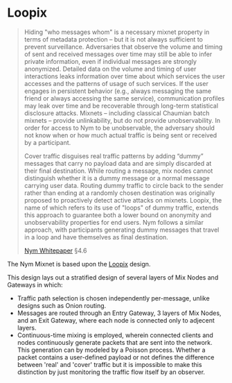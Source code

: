# Loopix

> Hiding "who messages whom" is a necessary mixnet property in terms of metadata protection – but it is not always sufficient to prevent surveillance. Adversaries that observe the volume and timing of sent and received messages over time may still be able to infer private information, even if individual messages are strongly anonymized. Detailed data on the volume and timing of user interactions leaks information over time about which services the user accesses and the patterns of usage of such services. If the user engages in persistent behavior (e.g., always messaging the same friend or always accessing the same service), communication profiles may leak over time and be recoverable through long-term statistical disclosure attacks. Mixnets – including classical Chaumian batch mixnets – provide unlinkability, but do not provide unobservability. In order for access to Nym to be unobservable, the adversary should not know when or how much actual traffic is being sent or received by a participant.
>
> Cover traffic disguises real traffic patterns by adding “dummy” messages that carry no payload data and are simply discarded at their final destination. While routing a message, mix nodes cannot distinguish whether it is a dummy message or a normal message carrying user data. Routing dummy traffic to circle back to the sender rather than ending at a randomly chosen destination was originally proposed to proactively detect active attacks on mixnets. Loopix, the name of which refers to its use of "loops" of dummy traffic, extends this approach to guarantee both a lower bound on anonymity and unobservability properties for end users. Nym follows a similar approach, with participants generating dummy messages that travel in a loop and have themselves as final destination.
>
> [Nym Whitepaper](https://nymtech.net/nym-whitepaper.pdf) §4.6

The Nym Mixnet is based upon the [Loopix](https://arxiv.org/pdf/1703.00536) design.

This design lays out a stratified design of several layers of Mix Nodes and Gateways in which:
- Traffic path selection is chosen independently per-message, unlike designs such as Onion routing.
- Messages are routed through an Entry Gateway, 3 layers of Mix Nodes, and an Exit Gateway, where each node is connected only to adjecent layers.
- Continuous-time mixing is employed, wherein connected clients and nodes continuously generate packets that are sent into the network. This generation can by modeled by a Poisson process. Whether a packet contains a user-defined payload or not defines the difference between 'real' and 'cover' traffic but it is impossible to make this distinction by just monitoring the traffic flow itself by an observer.
